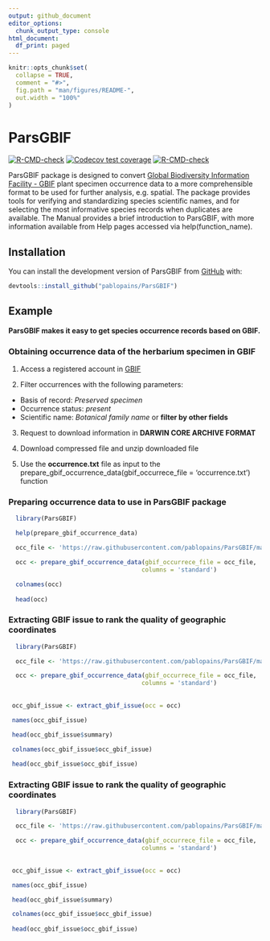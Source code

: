 ```yaml
---
output: github_document
editor_options: 
  chunk_output_type: console
html_document:
  df_print: paged
---
```


<!-- README.md is generated from README.Rmd. Please edit that file -->

```r
knitr::opts_chunk$set(
  collapse = TRUE,
  comment = "#>",
  fig.path = "man/figures/README-",
  out.width = "100%"
)
```

# ParsGBIF

<!-- badges: start -->

[![R-CMD-check](https://github.com/p/ParsGBIF/pablopains/R-CMD-check/badge.svg)](https://github.com/pablopains/ParsGBIF/actions) [![Codecov test coverage](https://codecov.io/gh/pablopains/ParsGBIF/branch/main/graph/badge.svg)](https://app.codecov.io/gh/pablopains/ParsGBIF?branch=main) [![R-CMD-check](https://github.com/pablopains/ParsGBIF/actions/workflows/R-CMD-check.yaml/badge.svg)](https://github.com/pablopains/ParsGBIF/actions/workflows/R-CMD-check.yaml)

<!-- badges: end -->

ParsGBIF package is designed to convert [Global Biodiversity Information Facility - GBIF](https://www.gbif.org/) plant specimen occurrence data to a more comprehensible format to be used for further analysis, e.g. spatial. The package provides tools for verifying and standardizing species scientific names, and for selecting the most informative species records when duplicates are available. The Manual provides a brief introduction to ParsGBIF, with more information available from Help pages accessed via help(function_name).

## Installation

You can install the development version of ParsGBIF from [GitHub](https://github.com/) with:

``` r
devtools::install_github("pablopains/ParsGBIF")
```

## Example

__ParsGBIF makes it easy to get species occurrence records based on GBIF.__

### Obtaining occurrence data of the herbarium specimen in GBIF

  1. Access a registered account in [GBIF](gbif.org) 
  
  2. Filter occurrences with the following parameters:
  * Basis of record: _Preserved specimen_
  * Occurrence status: _present_
  * Scientific name: _Botanical family name_ or __filter by other fields__

  3. Request to download information in __DARWIN CORE ARCHIVE FORMAT__
  
  4. Download compressed file and unzip downloaded file
  
  5. Use the __occurrence.txt__ file as input to the prepare_gbif_occurrence_data(gbif_occurrece_file = 'occurrence.txt') function
  
### Preparing occurrence data to use in ParsGBIF package 

```r
  library(ParsGBIF)

  help(prepare_gbif_occurrence_data)

  occ_file <- 'https://raw.githubusercontent.com/pablopains/ParsGBIF/main/dataGBIF/Achatocarpaceae/occurrence.txt'

  occ <- prepare_gbif_occurrence_data(gbif_occurrece_file = occ_file,
                                     columns = 'standard')

  colnames(occ)
 
  head(occ)
```


### Extracting GBIF issue to rank the quality of geographic coordinates 

```r
  library(ParsGBIF)

  occ_file <- 'https://raw.githubusercontent.com/pablopains/ParsGBIF/main/dataGBIF/Achatocarpaceae/occurrence.txt'

  occ <- prepare_gbif_occurrence_data(gbif_occurrece_file = occ_file,
                                     columns = 'standard')
  
  
 occ_gbif_issue <- extract_gbif_issue(occ = occ)

 names(occ_gbif_issue)

 head(occ_gbif_issue$summary)

 colnames(occ_gbif_issue$occ_gbif_issue)
 
 head(occ_gbif_issue$occ_gbif_issue)

```


### Extracting GBIF issue to rank the quality of geographic coordinates 

```r
  library(ParsGBIF)

  occ_file <- 'https://raw.githubusercontent.com/pablopains/ParsGBIF/main/dataGBIF/Achatocarpaceae/occurrence.txt'

  occ <- prepare_gbif_occurrence_data(gbif_occurrece_file = occ_file,
                                     columns = 'standard')
  
  
 occ_gbif_issue <- extract_gbif_issue(occ = occ)

 names(occ_gbif_issue)

 head(occ_gbif_issue$summary)

 colnames(occ_gbif_issue$occ_gbif_issue)
 
 head(occ_gbif_issue$occ_gbif_issue)

```
